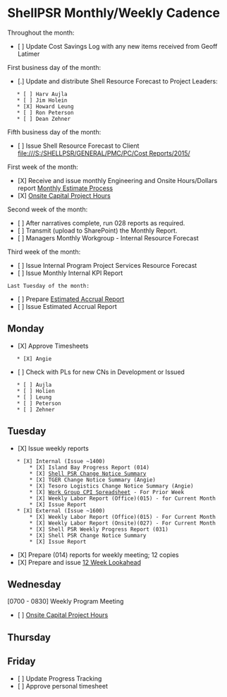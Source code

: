 = ShellPSR Monthly/Weekly Cadence =
Throughout the month:
* [ ] Update Cost Savings Log with any new items received from Geoff Latimer

First business day of the month:
* [.] Update and distribute Shell Resource Forecast to Project Leaders:
	* [ ] Harv Aujla
	* [ ] Jim Holein
	* [X] Howard Leung
	* [ ] Ron Peterson
	* [ ] Dean Zehner

Fifth business day of the month:
* [ ] Issue Shell Resource Forecast to Client [[file:///S:/SHELLPSR/GENERAL/PMC/PC/Cost Reports/2015/]]

First week of the month:
* [X] Receive and issue monthly Engineering and Onsite Hours/Dollars report [[Monthly Estimate Process]]
* [X] [[Onsite Capital Project Hours]]	

Second week of the month:
* [ ] After narratives complete, run 028 reports as required.
* [ ] Transmit (upload to SharePoint) the Monthly Report.
* [ ] Managers Monthly Workgroup - Internal Resource Forecast

Third week of the month:
* [ ] Issue Internal Program Project Services Resource Forecast
* [ ] Issue Monthly Internal KPI Report
 
 Last Tuesday of the month:
* [ ] Prepare [[Estimated Accrual Report]]
* [ ] Issue Estimated Accrual Report

== Monday ==
* [X] Approve Timesheets
	* [X] Angie
* [ ] Check with PLs for new CNs in Development or Issued
	* [ ] Aujla
	* [ ] Holien
	* [ ] Leung
	* [ ] Peterson
	* [ ] Zehner
 
== Tuesday ==
* [X] Issue weekly reports 
	* [X] Internal (Issue ~1400)
		* [X] Island Bay Progress Report (014) 
		* [X] [[//bham-eng-data/share/SHELLPSR/GENERAL/PMC/PC/Island Bay - Weekly Reports/Change Management/Shell PSR CN Summary|Shell PSR Change Notice Summary]]
		* [X] TGER Change Notice Summary (Angie) 
		* [X] Tesoro Logistics Change Notice Summary (Angie) 
		* [X] [[file:///S:/SHELLPSR/GENERAL/PMC/PC/Island Bay - Weekly Reports/Island Bay Internal CPI Spreadsheet/2015/|Work Group CPI Spreadsheet]] - For Prior Week
		* [X] Weekly Labor Report (Office)(015) - for Current Month
		* [X] Issue Report
	* [X] External (Issue ~1600)
		* [X] Weekly Labor Report (Office)(015) - For Current Month
		* [X] Weekly Labor Report (Onsite)(027) - For Current Month
		* [X] Shell PSR Weekly Progress Report (031)
		* [X] Shell PSR Change Notice Summary
		* [X] Issue Report
* [X] Prepare (014) reports for weekly meeting; 12 copies
* [X] Prepare and issue [[12 Week Lookahead]]

== Wednesday ==
[0700 - 0830] Weekly Program Meeting
* [ ] [[Onsite Capital Project Hours]]	
 
== Thursday ==

== Friday == 
* [ ] Update Progress Tracking
* [ ] Approve personal timesheet
